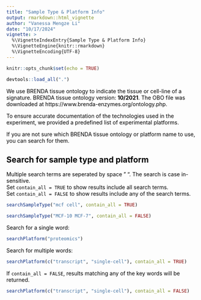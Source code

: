 ```yaml
---
title: "Sample Type & Platform Info"
output: rmarkdown::html_vignette
author: "Vanessa Mengze Li"
date: "10/17/2024"
vignette: >
  %\VignetteIndexEntry{Sample Type & Platform Info}
  %\VignetteEngine{knitr::rmarkdown}
  %\VignetteEncoding{UTF-8}
---
```


```r
knitr::opts_chunk$set(echo = TRUE)
```
<font color = "#000000">

```r
devtools::load_all(".")
```

We use BRENDA tissue ontology to indicate the tissue or cell-line of a signature. BRENDA tissue ontology version: **10/2021**. The OBO file was downloaded at https://www.brenda-enzymes.org/ontology.php. \

To ensure accurate documentation of the technologies used in the experiment, we provided a predefined list of experimental platforms. \

If you are not sure which BRENDA tissue ontology or platform name to use, you can search for them.  

## Search for sample type and platform 
Multiple search terms are seperated by space " ". The search is case in-sensitive. \
Set `contain_all = TRUE` to show results include all search terms. \
Set `contain_all = FALSE` to show results include any of the search terms. \

```r
searchSampleType("mcf cell", contain_all = TRUE)
```

```r
searchSampleType("MCF-10 MCF-7", contain_all = FALSE)
```

Search for a single word: 
```r
searchPlatform("proteomics")
```

Search for multiple words: 
```r
searchPlatform(c("transcript", "single-cell"), contain_all = TRUE)
```

If `contain_all = FALSE`, results matching any of the key words will be returned. \
```r
searchPlatform(c("transcript", "single-cell"), contain_all = FALSE)
```

</font>
--
